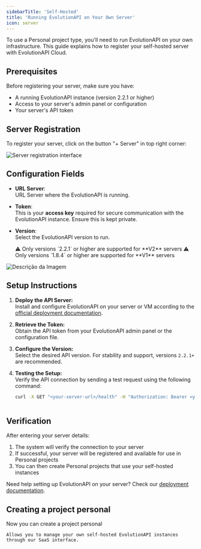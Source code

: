 ```yaml
---
sidebarTitle: 'Self-Hosted'
title: 'Running EvolutionAPI on Your Own Server'
icon: server
---
```


To use a Personal project type, you'll need to run EvolutionAPI on your own infrastructure. This guide explains how to register your self-hosted server with EvolutionAPI Cloud.

## Prerequisites

Before registering your server, make sure you have:
- A running EvolutionAPI instance (version 2.2.1 or higher)
- Access to your server's admin panel or configuration
- Your server's API token

## Server Registration

To register your server, click on the button "+ Server" in top right corner:



<img src="/images/server/init.png" alt="Server registration interface" />


## Configuration Fields

- **URL Server**:  
  URL Server where the EvolutionAPI is running.

- **Token**:  
  This is your **access key** required for secure communication with the EvolutionAPI instance. Ensure this is kept private.

- **Version**:  
  Select the EvolutionAPI version to run.  

  <Tabs>
    <Tab title="V2">
      ⚠️ Only versions `2.2.1` or higher are supported for **V2** servers
    </Tab>
    <Tab title="V1">
      ⚠️ Only versions `1.8.4` or higher are supported for **V1** servers
    </Tab>
  </Tabs>

<img src="/images/server/server.png" alt="Descrição da Imagem"  />

## Setup Instructions

1. **Deploy the API Server:**  
   Install and configure EvolutionAPI on your server or VM according to the [official deployment documentation](#).

2. **Retrieve the Token:**  
   Obtain the API token from your EvolutionAPI admin panel or the configuration file.

3. **Configure the Version:**  
   Select the desired API version. For stability and support, versions `2.2.1+` are recommended.

4. **Testing the Setup:**  
   Verify the API connection by sending a test request using the following command:

   ```bash
   curl -X GET "<your-server-url>/health" -H "Authorization: Bearer <your-token>"
  
## Verification

After entering your server details:
1. The system will verify the connection to your server
2. If successful, your server will be registered and available for use in Personal projects
3. You can then create Personal projects that use your self-hosted instances

<Note>Need help setting up EvolutionAPI on your server? Check our [deployment documentation](https://doc.evolution-api.com/v2/en/install/docker).</Note>


## Creating a project personal



Now you can create a project personal  



<CardGroup>

  <Card title="Project Personal" icon="folder-plus" href="/projects/project-personal">


    Allows you to manage your own self-hosted EvolutionAPI instances through our SaaS interface. 

  </Card>

</CardGroup>
